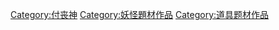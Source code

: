 [[Category:付丧神|Category:付丧神]]
[[Category:妖怪題材作品|Category:妖怪題材作品]]
[[Category:道具题材作品|Category:道具题材作品]]